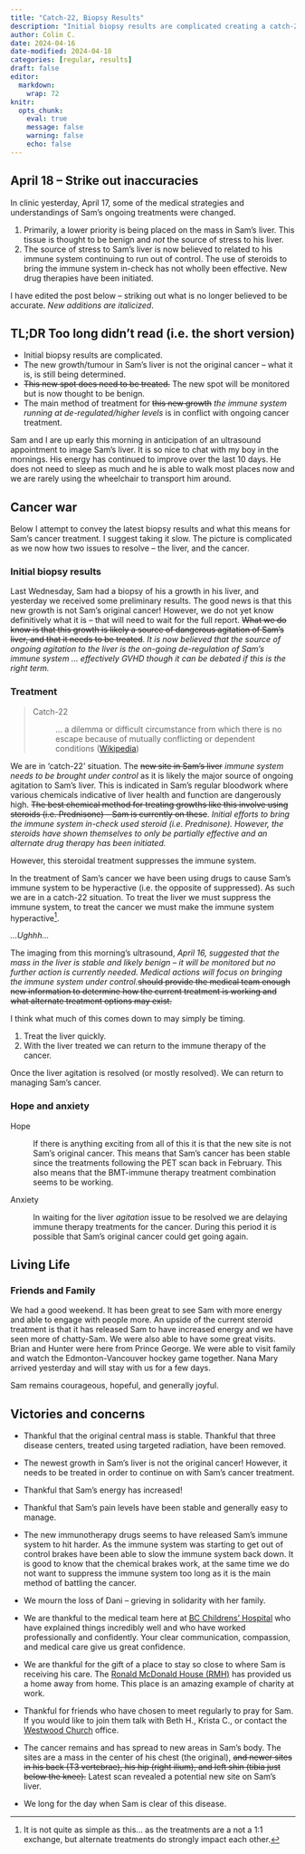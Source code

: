 ```yaml
---
title: "Catch-22, Biopsy Results"
description: "Initial biopsy results are complicated creating a catch-22 for treatment."
author: Colin C.
date: 2024-04-16
date-modified: 2024-04-18
categories: [regular, results]
draft: false
editor: 
  markdown: 
    wrap: 72
knitr: 
  opts_chunk: 
    eval: true
    message: false
    warning: false
    echo: false
---
```


::: {.callout-caution}
## April 18 -- Strike out inaccuracies

In clinic yesterday, April 17, some of the medical strategies and understandings of Sam's ongoing treatments were changed.  

1.   Primarily, a lower priority is being placed on the mass in Sam's liver.  This tissue is thought to be benign and _not_ the source of stress to his liver. 
2.   The source of stress to Sam's liver is now believed to related to his immune system continuing to run out of control.  The use of steroids to bring the immune system in-check has not wholly been effective.  New drug therapies have been initiated. 

I have edited the post below -- striking out what is no longer believed to be accurate.  _New additions are italicized_. 

:::


::: {.callout-note icon="false"}
## TL;DR [Too long didn't read (i.e. the short version)]{.small}

-   Initial biopsy results are complicated.\
-   The new growth/tumour in Sam's liver is not the original cancer --
    what it is, is still being determined.
-   ~~This new spot does need to be treated.~~ The new spot will be monitored but is now thought to be benign.
-   The main method of treatment for ~~this new growth~~ _the immune system running at de-regulated/higher levels_ is in conflict with
    ongoing cancer treatment.
:::

Sam and I are up early this morning in anticipation of an ultrasound
appointment to image Sam's liver. It is so nice to chat with my boy in
the mornings. His energy has continued to improve over the last 10 days.
He does not need to sleep as much and he is able to walk most places now
and we are rarely using the wheelchair to transport him around.

## Cancer war

Below I attempt to convey the latest biopsy results and what this means
for Sam's cancer treatment. I suggest taking it slow. The picture is
complicated as we now how two issues to resolve -- the liver, and the
cancer.

### Initial biopsy results

Last Wednesday, Sam had a biopsy of his a growth in his liver, and
yesterday we received some preliminary results. The good news is that
this new growth is not Sam's original cancer! However, we do not yet
know definitively what it is -- that will need to wait for the full
report. ~~What we do know is that this growth is likely a source of
dangerous agitation of Sam's liver, and that it needs to be treated~~. _It is now believed that the source of ongoing agitation to the liver is the on-going de-regulation of Sam's immune system  ... effectively GVHD though it can be debated if this is the right term._

### Treatment

::: callout-note
>
> Catch-22
>
> :   ... a dilemma or difficult circumstance from which there is no
>     escape because of mutually conflicting or dependent conditions
>     ([Wikipedia](https://en.wikipedia.org/wiki/Catch-22_(logic)))
:::

We are in 'catch-22' situation. The ~~new site in Sam's liver~~ *immune system needs to be
brought under control* as it is likely the major source of ongoing agitation to Sam's
liver. This is indicated in Sam's regular bloodwork where various
chemicals indicative of liver health and function are dangerously high.
~~The best chemical method for treating growths like this involve using
steroids (i.e. Prednisone) -- Sam is currently on these~~.  *Initial efforts to bring the immune system in-check used steroid (i.e. Prednisone).  However, the steroids have shown themselves to only be partially effective and an alternate drug therapy has been initiated.*

However, this steroidal treatment suppresses the immune system.

In the treatment of Sam's cancer we have been using drugs to cause Sam's
immune system to be hyperactive (i.e. the opposite of suppressed). As
such we are in a catch-22 situation. To treat the liver we must suppress
the immune system, to treat the cancer we must make the immune system
hyperactive[^1].

[^1]: It is not quite as simple as this... as the treatments are a not a
    1:1 exchange, but alternate treatments do strongly impact each
    other.

*...Ughhh...*

The imaging from this morning's ultrasound, *April 16, suggested that the mass in the liver is stable and likely benign -- it will be monitored but no further action is currently needed.  Medical actions will focus on bringing the immune system under control.*~~should provide the medical
team enough new information to determine how the current treatment is
working and what alternate treatment options may exist.~~

I think what much of this comes down to may simply be timing.

1.  Treat the liver quickly.
2.  With the liver treated we can return to the immune therapy of the
    cancer.

Once the liver agitation is resolved (or mostly resolved). We can return
to managing Sam's cancer.

### Hope and anxiety

Hope

:   If there is anything exciting from all of this it is that the new
    site is not Sam's original cancer. This means that Sam's cancer has
    been stable since the treatments following the PET scan back in
    February. This also means that the BMT-immune therapy treatment
    combination seems to be working.

Anxiety

:   In waiting for the liver *agitation* issue to be resolved we are delaying immune
    therapy treatments for the cancer. During this period it is possible
    that Sam's original cancer could get going again.

## Living Life

### Friends and Family

We had a good weekend. It has been great to see Sam with more energy and
able to engage with people more. An upside of the current steroid
treatment is that it has released Sam to have increased energy and we
have seen more of chatty-Sam. We were also able to have some great
visits. Brian and Hunter were here from Prince George. We were able to
visit family and watch the Edmonton-Vancouver hockey game together. Nana
Mary arrived yesterday and will stay with us for a few days.

<!-- In the hours and days between clinic and family/friend visits Sam is devouring his latest novel, we haved enjoyed playing board games with other families here at the RMH, and playing some video games.  -->

Sam remains courageous, hopeful, and generally joyful.

## Victories and concerns

-   Thankful that the original central mass is stable. Thankful that
    three disease centers, treated using targeted radiation, have been
    removed.

-   The newest growth in Sam's liver is not the original cancer!
    However, it needs to be treated in order to continue on with Sam's
    cancer treatment.

-   Thankful that Sam's energy has increased!

-   Thankful that Sam's pain levels have been stable and generally easy
    to manage.

-   The new immunotherapy drugs seems to have released Sam's immune
    system to hit harder. As the immune system was starting to get out
    of control brakes have been able to slow the immune system back
    down. It is good to know that the chemical brakes work, at the same
    time we do not want to suppress the immune system too long as it is
    the main method of battling the cancer.

-   We mourn the loss of Dani – grieving in solidarity with her family.

-   We are thankful to the medical team here at [BC Childrens'
    Hospital](http://www.bcchildrens.ca) who have explained things
    incredibly well and who have worked professionally and confidently.
    Your clear communication, compassion, and medical care give us great
    confidence.

-   We are thankful for the gift of a place to stay so close to where
    Sam is receiving his care. The [Ronald McDonald House
    (RMH)](https://rmhbc.ca) has provided us a home away from home. This
    place is an amazing example of charity at work.

-   Thankful for friends who have chosen to meet regularly to pray for
    Sam. If you would like to join them talk with Beth H., Krista C., or
    contact the [Westwood Church](https://westwoodchurch.bc.ca) office.

-   The cancer remains and has spread to new areas in Sam's body. The
    sites are a mass in the center of his chest (the original), ~~and
    newer sites in his back (T3 vertebrae), his hip (right ilium), and
    left shin (tibia just below the knee).~~ Latest scan revealed a
    potential new site on Sam's liver.

-   We long for the day when Sam is clear of this disease.
